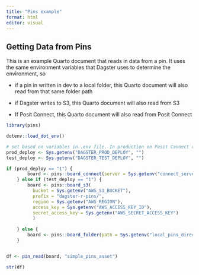 ```yaml
---
title: "Pins example"
format: html
editor: visual
---
```


## Getting Data from Pins

This is an example Quarto document that reads in data from a pin. It uses the same environment variables that Dagster uses to determine the environment, so

-   if a pin in written in dev to a local folder, this Quarto document will also read from that same folder path

-   if Dagster writes to S3, this Quarto document will also read from S3

-   If Posit Connect, this Quarto document will also read from Posit Connect

```r
library(pins)

dotenv::load_dot_env()

# set based on variables in .env file. In production on Posit Connect could use environment variables there.
prod_deploy <- Sys.getenv("DAGSTER_PROD_DEPLOY", "")
test_deploy <- Sys.getenv("DAGSTER_TEST_DEPLOY", "")

```

```r

if (prod_deploy == "1") {
        board <- pins::board_connect(server = Sys.getenv("connect_server"), api_key = "connect_api_key")
    } else if (test_deploy == "1") {
        board <- pins::board_s3(
          bucket = Sys.getenv("AWS_S3_BUCKET"),
          prefix = "dagster-r-pins/",
          region = Sys.getenv("AWS_REGION"),
          access_key = Sys.getenv("AWS_ACCESS_KEY_ID"),
          secret_access_key = Sys.getenv("AWS_SECRET_ACCESS_KEY")
          )
          
    } else {
        board <- pins::board_folder(path = Sys.getenv("local_pins_directory"))
    }


df <- pin_read(board, "simple_pins_asset")

```

```r

str(df)
```
